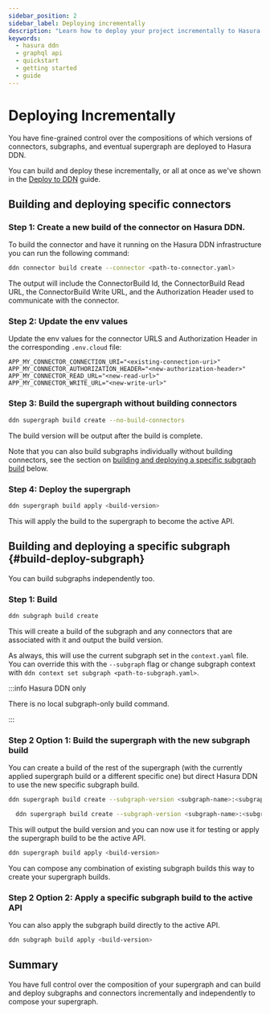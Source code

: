 ```yaml
---
sidebar_position: 2
sidebar_label: Deploying incrementally
description: "Learn how to deploy your project incrementally to Hasura DDN."
keywords:
  - hasura ddn
  - graphql api
  - quickstart
  - getting started
  - guide
---
```


# Deploying Incrementally

You have fine-grained control over the compositions of which versions of connectors, subgraphs, and eventual supergraph
are deployed to Hasura DDN.

You can build and deploy these incrementally, or all at once as we've shown in the
[Deploy to DDN](/deployment/hasura-ddn/deploy-to-ddn.mdx) guide.

## Building and deploying specific connectors

### Step 1: Create a new build of the connector on Hasura DDN.

To build the connector and have it running on the Hasura DDN infrastructure you can run the following command:

```bash
ddn connector build create --connector <path-to-connector.yaml>
```

The output will include the ConnectorBuild Id, the ConnectorBuild Read URL, the ConnectorBuild Write URL, and the
Authorization Header used to communicate with the connector.

### Step 2: Update the env values

Update the env values for the connector URLS and Authorization Header in the corresponding `.env.cloud` file:

```env
APP_MY_CONNECTOR_CONNECTION_URI="<existing-connection-uri>"
APP_MY_CONNECTOR_AUTHORIZATION_HEADER="<new-authorization-header>"
APP_MY_CONNECTOR_READ_URL="<new-read-url>"
APP_MY_CONNECTOR_WRITE_URL="<new-write-url>"
```

### Step 3: Build the supergraph without building connectors

```bash
ddn supergraph build create --no-build-connectors
```

The build version will be output after the build is complete.

Note that you can also build subgraphs individually without building connectors, see the section on
[building and deploying a specific subgraph build](#build-deploy-subgraph) below.

### Step 4: Deploy the supergraph

```bash
ddn supergraph build apply <build-version>
```

This will apply the build to the supergraph to become the active API.

## Building and deploying a specific subgraph {#build-deploy-subgraph}

You can build subgraphs independently too.

### Step 1: Build

```bash
ddn subgraph build create
```

This will create a build of the subgraph and any connectors that are associated with it and output the build version.

As always, this will use the current subgraph set in the `context.yaml` file. You can override this with the
`--subgraph` flag or change subgraph context with `ddn context set subgraph <path-to-subgraph.yaml>`.

:::info Hasura DDN only

There is no local subgraph-only build command.

:::

### Step 2 Option 1: Build the supergraph with the new subgraph build

You can create a build of the rest of the supergraph (with the currently applied supergraph build or a different
specific one) but direct Hasura DDN to use the new specific subgraph build.

```bash title="Build the supergraph with a specific subgraph build and the currenly applied supergraph build"
ddn supergraph build create --subgraph-version <subgraph-name>:<subgraph-build-version> --base-supergraph-on-applied
```

```bash title="Build the supergraph with multiple specific subgraph builds and a specific supergraph build"
  ddn supergraph build create --subgraph-version <subgraph-name>:<subgraph-build-version> --subgraph-version <subgraph-name>:<subgraph-build-version> --base-supergraph-version <supergraph-build-version>
```

This will output the build version and you can now use it for testing or apply the supergraph build to be the active
API.

```bash
ddn supergraph build apply <build-version>
```

You can compose any combination of existing subgraph builds this way to create your supergraph builds.

### Step 2 Option 2: Apply a specific subgraph build to the active API

You can also apply the subgraph build directly to the active API.

```bash
ddn subgraph build apply <build-version>
```

## Summary

You have full control over the composition of your supergraph and can build and deploy subgraphs and connectors
incrementally and independently to compose your supergraph.
